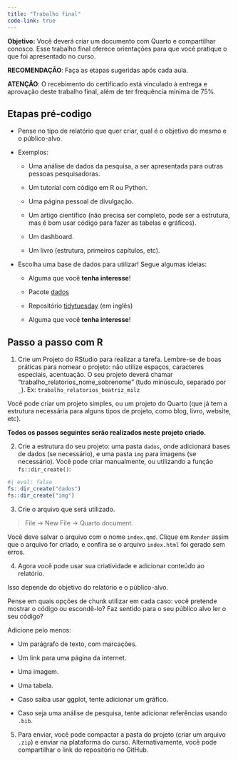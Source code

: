 ```yaml
---
title: "Trabalho final"
code-link: true
---
```


**Objetivo:** Você deverá criar um documento com Quarto e compartilhar conosco. Esse trabalho final oferece orientações para que você pratique o que foi apresentado no curso.

**RECOMENDAÇÃO**: Faça as etapas sugeridas após cada aula.

**ATENÇÃO**: O recebimento do certificado está vinculado à entrega e aprovação deste trabalho final, além de ter frequência mínima de 75%.

## Etapas pré-codigo

-   Pense no tipo de relatório que quer criar, qual é o objetivo do mesmo e o público-alvo. 


- Exemplos:

    - Uma análise de dados da pesquisa, a ser apresentada para outras pessoas pesquisadoras.

    - Um tutorial com código em R ou Python.

    - Uma página pessoal de divulgação.
    
    - Um artigo científico (não precisa ser completo, pode ser a estrutura, mas é bom usar código para fazer as tabelas e gráficos).
    
    - Um dashboard.
    
    - Um livro (estrutura, primeiros capítulos, etc).


-   Escolha uma base de dados para utilizar! Segue algumas ideias:

    -   Alguma que você **tenha interesse**!

    -   Pacote [dados](https://cienciadedatos.github.io/dados/)

    -   Repositório [tidytuesday](https://github.com/rfordatascience/tidytuesday) (em inglês)

    -   Alguma que você **tenha interesse**!

## Passo a passo com R

1)  Crie um Projeto do RStudio para realizar a tarefa. Lembre-se de boas práticas para nomear o projeto: não utilize espaços, caracteres especiais, acentuação. O seu projeto deverá chamar "trabalho_relatorios_nome_sobrenome" (tudo minúsculo, separado por `_`). Ex: `trabalho_relatorios_beatriz_milz`

Você pode criar um projeto simples, ou um projeto do Quarto (que já tem a estrutura necessária para alguns tipos de projeto, como blog, livro, website, etc).

**Todos os passos seguintes serão realizados neste projeto criado.**

2)  Crie a estrutura do seu projeto: uma pasta `dados`, onde adicionará bases de dados (se necessário), e uma pasta `img` para imagens (se necessário). Você pode criar manualmente, ou utilizando a função `fs::dir_create()`:

```r
#| eval: false
fs::dir_create("dados")
fs::dir_create("img")
```

3)  Crie o arquivo que será utilizado.

> File -\> New File -\> Quarto document.

Você deve salvar o arquivo com o nome `index.qmd`. Clique em `Render` assim que o arquivo for criado, e confira se o arquivo `index.html` foi gerado sem erros.

4)  Agora você pode usar sua criatividade e adicionar conteúdo ao relatório.

Isso depende do objetivo do relatório e o público-alvo.

Pense em quais opções de chunk utilizar em cada caso: você pretende mostrar o código ou escondê-lo? Faz sentido para o seu público alvo ler o seu código?

Adicione pelo menos:

-   Um parágrafo de texto, com marcações.

-   Um link para uma página da internet.

-   Uma imagem.

-   Uma tabela.

-   Caso saiba usar ggplot, tente adicionar um gráfico.

-   Caso seja uma análise de pesquisa, tente adicionar referências usando `.bib`.

5) Para enviar, você pode compactar a pasta do projeto (criar um arquivo `.zip`) e enviar na plataforma do curso. Alternativamente, você pode compartilhar o link do repositório no GitHub.
